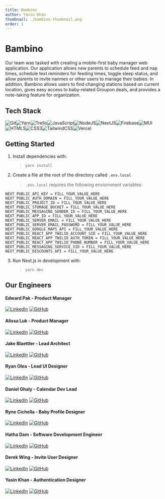 ```yaml
---
title: Bambino
author: Yasin Khan
thumbnail: ./bambino-thumbnail.png
order: 1
---
```


# Bambino

Our team was tasked with creating a mobile-first baby manager web application. Our application allows new parents to schedule feed and nap times, schedule text reminders for feeding times, toggle sleep status, and allow parents to invite nannies or other users to manage their babies. In addition, Bambino allows users to find changing stations based on current location, gives easy access to baby-related Groupon deals, and provides a note-taking feature for organization.

## Tech Stack

![Git](https://img.shields.io/badge/git-%23F05033.svg?style=for-the-badge&logo=git&logoColor=white)![Yarn](https://img.shields.io/badge/yarn-%232C8EBB.svg?style=for-the-badge&logo=yarn&logoColor=white)![Trello](https://img.shields.io/badge/Trello-%23026AA7.svg?style=for-the-badge&logo=Trello&logoColor=white)![JavaScript](https://img.shields.io/badge/javascript-%23323330.svg?style=for-the-badge&logo=javascript&logoColor=%23F7DF1E)![NodeJS](https://img.shields.io/badge/node.js-6DA55F?style=for-the-badge&logo=node.js&logoColor=white)![NextJS](https://img.shields.io/badge/Next-black?style=for-the-badge&logo=next.js&logoColor=white)![Firebase](https://img.shields.io/badge/firebase-%23039BE5.svg?style=for-the-badge&logo=firebase)![MUI](https://img.shields.io/badge/MUI-%230081CB.svg?style=for-the-badge&logo=material-ui&logoColor=white)![HTML5](https://img.shields.io/badge/html5-%23E34F26.svg?style=for-the-badge&logo=html5&logoColor=white)![CSS3](https://img.shields.io/badge/css3-%231572B6.svg?style=for-the-badge&logo=css3&logoColor=white)![TailwindCSS](https://img.shields.io/badge/Tailwind_CSS-38B2AC?style=for-the-badge&logo=tailwind-css&logoColor=white)![Vercel](https://img.shields.io/badge/vercel-%23000000.svg?style=for-the-badge&logo=vercel&logoColor=white)

## Getting Started

1. Install dependencies with:

   > `yarn install`

2. Create a file at the root of the directory called `.env.local`

   > `.env.local` requires the following enviornment variables:

```
NEXT_PUBLIC_API_KEY = FILL_YOUR_VALUE_HERE
NEXT_PUBLIC_AUTH_DOMAIN = FILL_YOUR_VALUE_HERE
NEXT_PUBLIC_PROJECT_ID = FILL_YOUR_VALUE_HERE
NEXT_PUBLIC_STORAGE_BUCKET = FILL_YOUR_VALUE_HERE
NEXT_PUBLIC_MESSAGING_SENDER_ID = FILL_YOUR_VALUE_HERE
NEXT_PUBLIC_APP_ID = FILL_YOUR_VALUE_HERE
NEXT_PUBLIC_SERVER_EMAIL = FILL_YOUR_VALUE_HERE
NEXT_PUBLIC_SERVER_EMAIL_PASSWORD = FILL_YOUR_VALUE_HERE
NEXT_PUBLIC_GOOGLE_MAPS_API = FILL_YOUR_VALUE_HERE
NEXT_PUBLIC_REACT_APP_TWILIO_ACCOUNT_SID = FILL_YOUR_VALUE_HERE
NEXT_PUBLIC_REACT_APP_TWILIO_AUTH_TOKEN = FILL_YOUR_VALUE_HERE
NEXT_PUBLIC_REACT_APP_TWILIO_PHONE_NUMBER = FILL_YOUR_VALUE_HERE
NEXT_PUBLIC_MESSAGING_SERVICE_SID = FILL_YOUR_VALUE_HERE
NEXT_PUBLIC_DISCOUNTS_API = FILL_YOUR_VALUE_HERE
```

3. Run Next.js in development with:

   > `yarn dev`

## Our Engineers

#### **Edward Pak - Product Manager**

[![LinkedIn](https://img.shields.io/badge/linkedin-%230077B5.svg?style=for-the-badge&logo=linkedin&logoColor=white)](https://www.linkedin.com/in/edward-pak/)
[![GitHub](https://img.shields.io/badge/github-%23121011.svg?style=for-the-badge&logo=github&logoColor=white)](https://github.com/freshpak)

#### **Alissa Luk - Product Manager**

[![LinkedIn](https://img.shields.io/badge/linkedin-%230077B5.svg?style=for-the-badge&logo=linkedin&logoColor=white)](https://www.linkedin.com/in/alissa-luk/)
[![GitHub](https://img.shields.io/badge/github-%23121011.svg?style=for-the-badge&logo=github&logoColor=white)](https://github.com/aaluk)

#### **Jake Blaettler - Lead Architect**

[![LinkedIn](https://img.shields.io/badge/linkedin-%230077B5.svg?style=for-the-badge&logo=linkedin&logoColor=white)](https://www.linkedin.com/in/jrblaettler/)
[![GitHub](https://img.shields.io/badge/github-%23121011.svg?style=for-the-badge&logo=github&logoColor=white)](https://github.com/jrblaettler)

#### **Ryan Olea - Lead UI Designer**

[![LinkedIn](https://img.shields.io/badge/linkedin-%230077B5.svg?style=for-the-badge&logo=linkedin&logoColor=white)](https://www.linkedin.com/in/ryan-olea/)
[![GitHub](https://img.shields.io/badge/github-%23121011.svg?style=for-the-badge&logo=github&logoColor=white)](https://github.com/ryanaolea)

#### **Daniel Ghaly - Calendar Dev Lead**

[![LinkedIn](https://img.shields.io/badge/linkedin-%230077B5.svg?style=for-the-badge&logo=linkedin&logoColor=white)](https://www.linkedin.com/in/danielghaly/)
[![GitHub](https://img.shields.io/badge/github-%23121011.svg?style=for-the-badge&logo=github&logoColor=white)](https://github.com/Daniel-Ghaly)

#### **Ryne Cichella - Baby Profile Designer**

[![LinkedIn](https://img.shields.io/badge/linkedin-%230077B5.svg?style=for-the-badge&logo=linkedin&logoColor=white)](https://linkedin.com/in/ryneci)
[![GitHub](https://img.shields.io/badge/github-%23121011.svg?style=for-the-badge&logo=github&logoColor=white)](https://github.com/ryneci)

#### **Hatha Dam - Software Development Engineer**

[![LinkedIn](https://img.shields.io/badge/linkedin-%230077B5.svg?style=for-the-badge&logo=linkedin&logoColor=white)](https://www.linkedin.com/in/hathadam/)
[![GitHub](https://img.shields.io/badge/github-%23121011.svg?style=for-the-badge&logo=github&logoColor=white)](https://github.com/hathadam)

#### **Derek Wing - Invite User Designer**

[![LinkedIn](https://img.shields.io/badge/linkedin-%230077B5.svg?style=for-the-badge&logo=linkedin&logoColor=white)](https://www.linkedin.com/in/derekwing)
[![GitHub](https://img.shields.io/badge/github-%23121011.svg?style=for-the-badge&logo=github&logoColor=white)](https://www.github.com/derekwing)

#### **Yasin Khan - Authentication Designer**

[![LinkedIn](https://img.shields.io/badge/linkedin-%230077B5.svg?style=for-the-badge&logo=linkedin&logoColor=white)](https://www.linkedin.com/in/yasinnkhann/)
[![GitHub](https://img.shields.io/badge/github-%23121011.svg?style=for-the-badge&logo=github&logoColor=white)](https://github.com/yasinnkhann)

